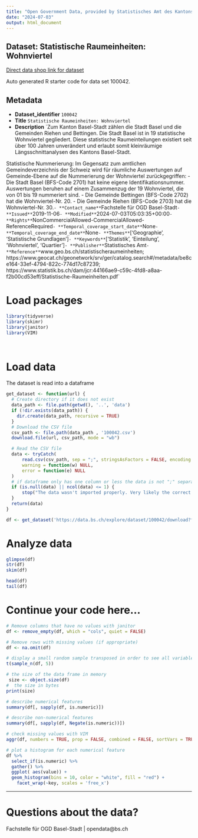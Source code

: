 ```yaml
---
title: "Open Government Data, provided by Statistisches Amt des Kantons Basel-Stadt - Fachstelle OGD"
date: "2024-07-03"
output: html_document
---
```


## Dataset: Statistische Raumeinheiten: Wohnviertel

[Direct data shop link for dataset](https://data.bs.ch/explore/dataset/100042)

Auto generated R starter code for data set 100042.

## Metadata

- **Dataset_identifier** `100042`
- **Title** `Statistische Raumeinheiten: Wohnviertel`
- **Description** `Zum Kanton Basel-Stadt zählen die Stadt Basel und die Gemeinden Riehen und Bettingen. Die Stadt Basel ist in 19 statistische Wohnviertel gegliedert. Diese statistische Raumeinteilungen existiert seit über 100 Jahren unverändert und erlaubt somit kleinräumige Längsschnittanalysen des Kantons Basel-Stadt.

Statistische Nummerierung:
Im Gegensatz zum amtlichen Gemeindeverzeichnis der Schweiz wird für räumliche Auswertungen auf Gemeinde-Ebene auf die Nummerierung der Wohnviertel zurückgegriffen:
- Die Stadt Basel (BFS-Code 2701) hat keine eigene Identifikationsnummer. Auswertungen beruhen auf einem Zusammenzug der 19 Wohnviertel, die von 01 bis 19 nummeriert sind.
- Die Gemeinde Bettingen (BFS-Code 2702) hat die Wohnviertel-Nr. 20.
- Die Gemeinde Riehen (BFS-Code 2703) hat die Wohnviertel-Nr. 30.`
- **Contact_name** `Fachstelle für OGD Basel-Stadt`
- **Issued** `2019-11-06`
- **Modified** `2024-07-03T05:03:35+00:00`
- **Rights** `NonCommercialAllowed-CommercialAllowed-ReferenceRequired`
- **Temporal_coverage_start_date** `None`
- **Temporal_coverage_end_date** `None`
- **Themes** `['Geographie', 'Statistische Grundlagen']`
- **Keywords** `['Statistik', 'Einteilung', 'Wohnviertel', 'Quartier']`
- **Publisher** `Statistisches Amt`
- **Reference** `www.geo.bs.ch/statistischeraumeinheiten; https://www.geocat.ch/geonetwork/srv/ger/catalog.search#/metadata/be8ce164-33ef-4794-822c-774d17c87239; https://www.statistik.bs.ch/dam/jcr:44166ae9-c59c-4fd8-a8aa-f2b00cd53eff/Statistische-Raumeinheiten.pdf`


# Load packages

```r

library(tidyverse)
library(skimr)
library(janitor)
library(VIM)




```

# Load data

The dataset is read into a dataframe

```r
get_dataset <- function(url) {
  # Create directory if it does not exist
  data_path <- file.path(getwd(), '..', 'data')
  if (!dir.exists(data_path)) {
    dir.create(data_path, recursive = TRUE)
  }
  # Download the CSV file
  csv_path <- file.path(data_path , '100042.csv')
  download.file(url, csv_path, mode = "wb")

  # Read the CSV file
  data <- tryCatch(
      read.csv(csv_path, sep = ";", stringsAsFactors = FALSE, encoding = "UTF-8"),
      warning = function(w) NULL,
      error = function(e) NULL
  )
  # if dataframe only has one column or less the data is not ";" separated
  if (is.null(data) || ncol(data) <= 1) {
      stop("The data wasn't imported properly. Very likely the correct separator couldn't be found.\nPlease check the dataset manually and adjust the code.")
  }
  return(data)
}
```

```r

df <- get_dataset('https://data.bs.ch/explore/dataset/100042/download?format=csv&timezone=Europe%2FZurich')

```

# Analyze data

```r

glimpse(df)
str(df)
skim(df)

head(df)
tail(df)

```

# Continue your code here...

```r
# Remove columns that have no values with janitor
df <- remove_empty(df, which = "cols", quiet = FALSE)

# Remove rows with missing values (if appropriate)
df <- na.omit(df)

# display a small random sample transposed in order to see all variables
t(sample_n(df, 5))

# the size of the data frame in memory
 size <- object.size(df)
#  the size in bytes
print(size)

# describe numerical features
summary(df[, sapply(df, is.numeric)])

# describe non-numerical features
summary(df[, sapply(df, Negate(is.numeric))])

# check missing values with VIM
aggr(df, numbers = TRUE, prop = FALSE, combined = FALSE, sortVars = TRUE,  plot = TRUE)

# plot a histogram for each numerical feature
df %>%
  select_if(is.numeric) %>%
  gather() %>%
  ggplot( aes(value)) +
  geom_histogram(bins = 10, color = "white", fill = "red") +
    facet_wrap(~key, scales = 'free_x')
```

------------------------------------------------------------------------

# Questions about the data?

Fachstelle für OGD Basel-Stadt | opendata@bs.ch
